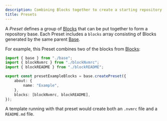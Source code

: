 ```yaml
---
description: Combining Blocks together to create a starting repository template configuration.
title: Presets
---
```


A _Preset_ defines a group of [Blocks](/engines/stratum/concepts/blocks) that can be put together to form a repository base.
Each Preset includes a `blocks` array consisting of Blocks generated by the same parent [Base](/engines/stratum/concepts/bases).

For example, this Preset combines two of the blocks from [Blocks](/engines/stratum/concepts/blocks):

```ts
import { base } from "./base";
import { blockNvmrc } from "./blockNvmrc";
import { blockREADME } from "./blockREADME";

export const presetExampleBlocks = base.createPreset({
	about: {
		name: "Example",
	},
	blocks: [blockNvmrc, blockREADME],
});
```

A template running with that preset would create both an `.nvmrc` file and a `README.md` file.
